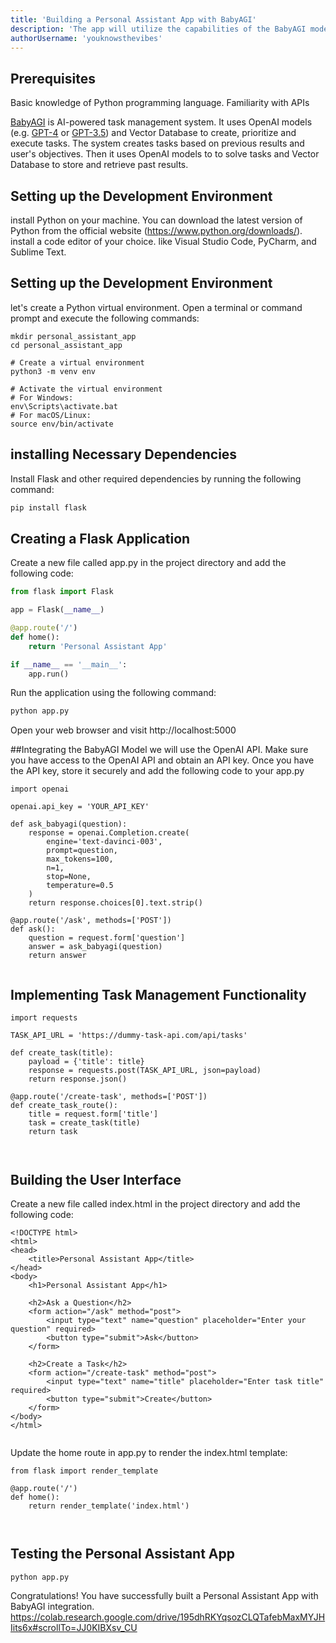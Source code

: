 ```yaml
---
title: 'Building a Personal Assistant App with BabyAGI'
description: 'The app will utilize the capabilities of the BabyAGI model to perform various tasks and provide assistance to the user. We will integrate the app with an existing task management system to enhance its functionality. Let's get started!'
authorUsername: 'youknowsthevibes'
---
```


## Prerequisites
Basic knowledge of Python programming language.
Familiarity with APIs

[BabyAGI](https://github.com/yoheinakajima/babyagi) is AI-powered task management system. It uses OpenAI models (e.g. [GPT-4]() or [GPT-3.5]()) and Vector Database to create, prioritize and execute tasks. The system creates tasks based on previous results and user's objectives. Then it uses OpenAI models to to solve tasks and Vector Database to store and retrieve past results.

## Setting up the Development Environment

install Python on your machine. You can download the latest version of Python from the official website (https://www.python.org/downloads/).
install a code editor of your choice. like Visual Studio Code, PyCharm, and Sublime Text.

## Setting up the Development Environment
let's create a Python virtual environment. Open a terminal or command prompt and execute the following commands:
```# Create a new directory for your project
mkdir personal_assistant_app
cd personal_assistant_app

# Create a virtual environment
python3 -m venv env

# Activate the virtual environment
# For Windows:
env\Scripts\activate.bat
# For macOS/Linux:
source env/bin/activate

```

## installing Necessary Dependencies
Install Flask and other required dependencies by running the following command:


```bash
pip install flask

```

##  Creating a Flask Application
Create a new file called app.py in the project directory and add the following code:
```python
from flask import Flask

app = Flask(__name__)

@app.route('/')
def home():
    return 'Personal Assistant App'

if __name__ == '__main__':
    app.run()

```

Run the application using the following command:
```bash
python app.py

```
Open your web browser and visit http://localhost:5000

##Integrating the BabyAGI Model
we will use the OpenAI API. Make sure you have access to the OpenAI API and obtain an API key. Once you have the API key, store it securely and add the following code to your app.py

```
import openai

openai.api_key = 'YOUR_API_KEY'

def ask_babyagi(question):
    response = openai.Completion.create(
        engine='text-davinci-003',
        prompt=question,
        max_tokens=100,
        n=1,
        stop=None,
        temperature=0.5
    )
    return response.choices[0].text.strip()

@app.route('/ask', methods=['POST'])
def ask():
    question = request.form['question']
    answer = ask_babyagi(question)
    return answer


```
## Implementing Task Management Functionality
```
import requests

TASK_API_URL = 'https://dummy-task-api.com/api/tasks'

def create_task(title):
    payload = {'title': title}
    response = requests.post(TASK_API_URL, json=payload)
    return response.json()

@app.route('/create-task', methods=['POST'])
def create_task_route():
    title = request.form['title']
    task = create_task(title)
    return task



```
## Building the User Interface
Create a new file called index.html in the project directory and add the following code:
```
<!DOCTYPE html>
<html>
<head>
    <title>Personal Assistant App</title>
</head>
<body>
    <h1>Personal Assistant App</h1>

    <h2>Ask a Question</h2>
    <form action="/ask" method="post">
        <input type="text" name="question" placeholder="Enter your question" required>
        <button type="submit">Ask</button>
    </form>

    <h2>Create a Task</h2>
    <form action="/create-task" method="post">
        <input type="text" name="title" placeholder="Enter task title" required>
        <button type="submit">Create</button>
    </form>
</body>
</html>


```
Update the home route in app.py to render the index.html template:
```
from flask import render_template

@app.route('/')
def home():
    return render_template('index.html')



```
##  Testing the Personal Assistant App

```
python app.py

```
Congratulations! You have successfully built a Personal Assistant App with BabyAGI integration.
https://colab.research.google.com/drive/195dhRKYqsozCLQTafebMaxMYJHIits6x#scrollTo=JJ0KIBXsv_CU
